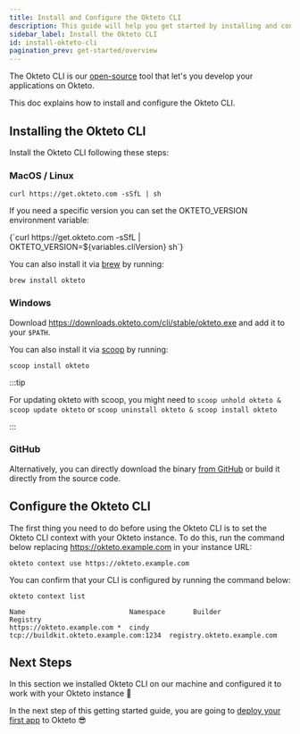 ```yaml
---
title: Install and Configure the Okteto CLI
description: This guide will help you get started by installing and configuring Okteto's Development Environments.
sidebar_label: Install the Okteto CLI
id: install-okteto-cli
pagination_prev: get-started/overview
---
```



The Okteto CLI is our [open-source](https://github.com/okteto/okteto) tool that let's you develop your applications on Okteto.

This doc explains how to install and configure the Okteto CLI.

## Installing the Okteto CLI

Install the Okteto CLI following these steps:

### MacOS / Linux

```console
curl https://get.okteto.com -sSfL | sh
```

If you need a specific version you can set the OKTETO_VERSION environment variable:

<CodeBlock language="console">
  {`curl https://get.okteto.com -sSfL | OKTETO_VERSION=${variables.cliVersion} sh`}
</CodeBlock>

You can also install it via [brew](https://brew.sh/) by running:

```console
brew install okteto
```

### Windows

Download https://downloads.okteto.com/cli/stable/okteto.exe and add it to your `$PATH`.

You can also install it via [scoop](https://scoop.sh/) by running:

```console
scoop install okteto
```

:::tip

For updating okteto with scoop, you might need to `scoop unhold okteto & scoop update okteto` or `scoop uninstall okteto & scoop install okteto`

:::

### GitHub

Alternatively, you can directly download the binary [from GitHub](https://github.com/okteto/okteto/releases) or build it directly from the source code.


## Configure the Okteto CLI

The first thing you need to do before using the Okteto CLI is to set the Okteto CLI context with your Okteto instance.
To do this, run the command below replacing https://okteto.example.com in your instance URL:

```console
okteto context use https://okteto.example.com
```

You can confirm that your CLI is configured by running the command below:

```console
okteto context list
```

```console
Name                          Namespace       Builder                                 Registry
https://okteto.example.com *  cindy           tcp://buildkit.okteto.example.com:1234  registry.okteto.example.com
```

## Next Steps

In this section we installed Okteto CLI on our machine and configured it to work with your Okteto instance 🚀

In the next step of this getting started guide, you are going to [deploy your first app](get-started/deploy-your-app/index.mdx) to Okteto 😎
